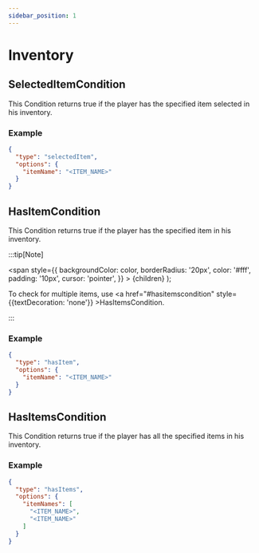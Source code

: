 ```yaml
---
sidebar_position: 1
---
```


# Inventory

## SelectedItemCondition

This Condition returns true if the player has the specified item selected in his inventory.

### Example

```json
{
  "type": "selectedItem",
  "options": {
    "itemName": "<ITEM_NAME>"
  }
}
```

## HasItemCondition

This Condition returns true if the player has the specified item in his inventory.

:::tip[Note]

  <span
    style={{
      backgroundColor: color,
      borderRadius: '20px',
      color: '#fff',
      padding: '10px',
      cursor: 'pointer',
    }}
    >
    {children}
  </span>
);

To check for multiple items, use <Highlight color="#307F34"><a href="#hasitemscondition" style={{textDecoration: 'none'}} >HasItemsCondition</a></Highlight>.

:::

### Example

```json
{
  "type": "hasItem",
  "options": {
    "itemName": "<ITEM_NAME>"
  }
}
```

## HasItemsCondition

This Condition returns true if the player has all the specified items in his inventory.

### Example

```json
{
  "type": "hasItems",
  "options": {
    "itemNames": [
      "<ITEM_NAME>",
      "<ITEM_NAME>"
    ]
  }
}
```
